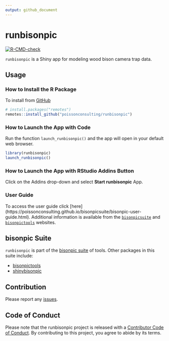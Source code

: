 ```yaml
---
output: github_document
---
```


# runbisonpic

<!-- badges: start -->
[![R-CMD-check](https://github.com/poissonconsulting/runbisonpic/actions/workflows/R-CMD-check.yaml/badge.svg)](https://github.com/poissonconsulting/runbisonpic/actions/workflows/R-CMD-check.yaml)
<!-- badges: end -->

`runbisonpic` is a Shiny app for modeling wood bison camera trap data. 

## Usage

### How to Install the R Package

To install from
[GitHub](https://github.com/poissonconsulting/runbisonpic)

```r
# install.packages("remotes")
remotes::install_github("poissonconsulting/runbisonpic")
```

### How to Launch the App with Code

Run the function `launch_runbisonpic()` and the app will open in your default web browser. 

```r
library(runbisonpic)
launch_runbisonpic()
```

### How to Launch the App with RStudio Addins Button

Click on the Addins drop-down and select **Start runbisonpic** App.

### User Guide

To access the user guide click [here] (https://poissonconsulting.github.io/bisonpicsuite/bisonpic-user-guide.html).
Additional information is available from the [`bisonpicsuite`](https://poissonconsulting.github.io/bisonpicsuite/) and [`bisonpictools`](https://poissonconsulting.github.io/bisonpictools/) websites.

## bisonpic Suite

`runbisonpic` is part of the [bisonpic suite](https://github.com/poissonconsulting/bisonpicsuite) of tools. 
Other packages in this suite include:

- [bisonpictools](https://github.com/poissonconsulting/bisonpictools)
- [shinybisonpic](https://github.com/poissonconsulting/shinybisonpic)

## Contribution

Please report any
[issues](https://github.com/poissonconsulting/runbisonpic/issues).

## Code of Conduct

Please note that the runbisonpic project is released with a [Contributor Code of Conduct](https://contributor-covenant.org/version/2/1/CODE_OF_CONDUCT.html). By contributing to this project, you agree to abide by its terms.
